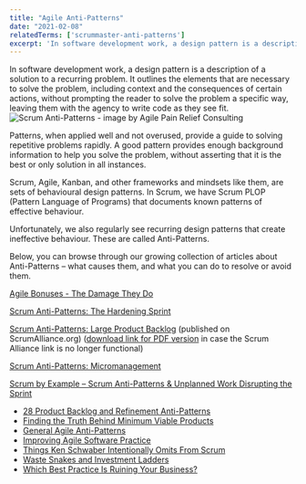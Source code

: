 ```yaml
---
title: "Agile Anti-Patterns"
date: "2021-02-08"
relatedTerms: ['scrummaster-anti-patterns']
excerpt: 'In software development work, a design pattern is a description of a solution to a'
---
```


In software development work, a design pattern is a description of a solution to a recurring problem. It outlines the elements that are necessary to solve the problem, including context and the consequences of certain actions, without prompting the reader to solve the problem a specific way, leaving them with the agency to write code as they see fit.![Scrum Anti-Patterns - image by Agile Pain Relief Consulting](src/content/glossary/anti-patterns/images/APR_Blog-Illustrations_June2019_Anti-Patterns_v5-300x178.jpg)

Patterns, when applied well and not overused, provide a guide to solving repetitive problems rapidly. A good pattern provides enough background information to help you solve the problem, without asserting that it is the best or only solution in all instances.

Scrum, Agile, Kanban, and other frameworks and mindsets like them, are sets of behavioural design patterns. In Scrum, we have Scrum PLOP (Pattern Language of Programs) that documents known patterns of effective behaviour.

Unfortunately, we also regularly see recurring design patterns that create ineffective behaviour. These are called Anti-Patterns.

Below, you can browse through our growing collection of articles about Anti-Patterns – what causes them, and what you can do to resolve or avoid them.

[Agile Bonuses - The Damage They Do](/blog/agile-bonuses-the-damage-they-do)

[Scrum Anti-Patterns: The Hardening Sprint](/blog/antipattern-hardening-sprint)

[Scrum Anti-Patterns: Large Product Backlog](https://resources.scrumalliance.org/Article/scrum-anti-patterns-large-product-backlog) (published on ScrumAlliance.org) ([download link for PDF version](https://www.dropbox.com/s/hnn9qte2efneyb8/Scrum%20AntiPatterns%20Large%20Product%20Backlog.pdf?dl=0) in case the Scrum Alliance link is no longer functional)

[Scrum Anti-Patterns: Micromanagement](/blog/scrum-anti-patterns-micromanagement)

[Scrum by Example – Scrum Anti-Patterns & Unplanned Work Disrupting the Sprint](/blog/scrum-by-example-scrum-anti-patterns-unplanned-work-disrupting-the-sprint)

<HighlightBox heading="Resource Links" variant="resourceLinks">

- [28 Product Backlog and Refinement Anti-Patterns](https://age-of-product.com/28-product-backlog-anti-patterns/)
- [Finding the Truth Behind Minimum Viable Products](https://www.infoq.com/articles/truth-minimum-viable-products/)
- [General Agile Anti-Patterns](https://david-theil.medium.com/agile-anti-patterns-general-agile-anti-patterns-de178cac5a7)
- [Improving Agile Software Practice](https://www.itu.dk/iris29/IRIS29/1-3.pdf)
- [Things Ken Schwaber Intentionally Omits From Scrum](https://seattlescrum.com/things-ken-schwaber-intentionally-omits-from-scrum/)
- [Waste Snakes and Investment Ladders](https://waynedgrant.wordpress.com/2013/05/10/waste-snakes-and-investment-ladders/)
- [Which Best Practice Is Ruining Your Business?](https://hbr.org/2012/12/which-best-practice-is-ruining)

</HighlightBox>
